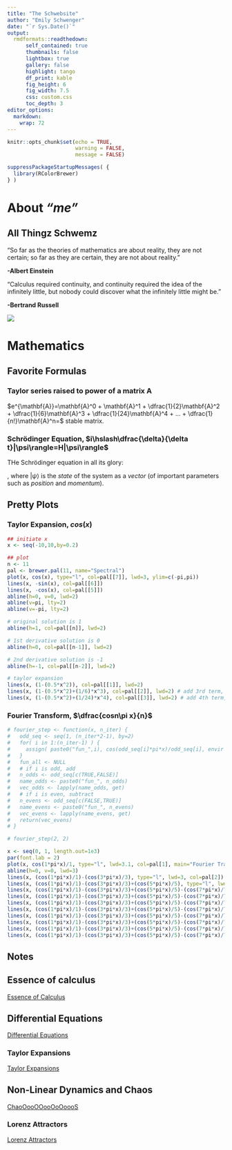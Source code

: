 ```yaml
---
title: "The Schwebsite"
author: "Emily Schwenger"
date: "`r Sys.Date()`"
output: 
  rmdformats::readthedown:
      self_contained: true
      thumbnails: false
      lightbox: true
      gallery: false
      highlight: tango
      df_print: kable
      fig_height: 6
      fig_width: 7.5
      css: custom.css
      toc_depth: 3
editor_options: 
  markdown: 
    wrap: 72
---
```


```r
knitr::opts_chunk$set(echo = TRUE, 
                      warning = FALSE, 
                      message = FALSE) 

suppressPackageStartupMessages( {
  library(RColorBrewer)
} )
```

# About ***"me"***

## All Thingz Schwemz

"So far as the theories of mathematics are about reality, they are not certain; so far as they are certain, they are not about reality."

  **-Albert Einstein**

"Calculus required continuity, and continuity required the idea of the infinitely little, but nobody could discover what the infinitely little might be." 

  **-Bertrand Russell**

![](mandelbrot_set.png)

# Mathematics

## Favorite Formulas

### Taylor series raised to power of a matrix $\mathbf{A}$

$e^{\mathbf{A}}=\mathbf{A}^0 + \mathbf{A}^1 + \dfrac{1}{2}\mathbf{A}^2 + \dfrac{1}{6}\mathbf{A}^3 + \dfrac{1}{24}\mathbf{A}^4 + ... + \dfrac{1}{n!}\mathbf{A}^n=$ stable matrix.

### Schrödinger Equation, $i\hslash\dfrac{\delta}{\delta t}|\psi\rangle=H|\psi\rangle$

THe Schrödinger equation in all its glory:

\begin{aligned}
i\hslash\dfrac{\delta}{\delta t}|\psi\rangle=H|\psi\rangle
\end{aligned}, where $|\psi\rangle$ is the *state* of the system as a *vector* (of important parameters such as *position* and *momentum*).

## Pretty Plots

### Taylor Expansion, $cos(x)$

```r
## initiate x
x <- seq(-10,10,by=0.2)

## plot
n <- 11
pal <- brewer.pal(11, name="Spectral")
plot(x, cos(x), type="l", col=pal[[7]], lwd=3, ylim=c(-pi,pi))
lines(x, -sin(x), col=pal[[6]])
lines(x, -cos(x), col=pal[[5]])
abline(h=0, v=0, lwd=2)
abline(v=pi, lty=2)
abline(v=-pi, lty=2)

# original solution is 1
abline(h=1, col=pal[[n]], lwd=2)

# 1st derivative solution is 0
abline(h=0, col=pal[[n-1]], lwd=2)

# 2nd derivative solution is -1
abline(h=-1, col=pal[[n-2]], lwd=2)

# taylor expansion
lines(x, (1-(0.5*x^2)), col=pal[[1]], lwd=2)
lines(x, (1-(0.5*x^2)+(1/6)*x^3), col=pal[[2]], lwd=2) # add 3rd term, 1/6 b/c 3*2*1=6
lines(x, (1-(0.5*x^2)+(1/24)*x^4), col=pal[[3]], lwd=2) # add 4th term, 1/24 b/c 4*3*2*1=24
```

### Fourier Transform, $\dfrac{cosn\pi x}{n}$

```r
# fourier_step <- function(x, n_iter) {
#   odd_seq <- seq(1, (n_iter*2-1), by=2)
#   for( i in 1:(n_iter-1) ) {
#     assign( paste0("fun_",i), cos(odd_seq[i]*pi*x)/odd_seq[i], envir = .GlobalEnv )
#   }
#   fun_all <- NULL
#   # if i is odd, add
#   n_odds <- odd_seq[c(TRUE,FALSE)]
#   name_odds <- paste0("fun_", n_odds)
#   vec_odds <- lapply(name_odds, get)
#   # if i is even, subtract
#   n_evens <- odd_seq[c(FALSE,TRUE)]
#   name_evens <- paste0("fun_", n_evens)
#   vec_evens <- lapply(name_evens, get)
#   return(vec_evens)
# }

# fourier_step(2, 2)

x <- seq(0, 1, length.out=1e3)
par(font.lab = 2)
plot(x, cos(1*pi*x)/1, type="l", lwd=3.1, col=pal[1], main="Fourier Transform", ylab=expression(cos(n*pi*x)/n))
abline(h=0, v=0, lwd=3)
lines(x, (cos(1*pi*x)/1)-(cos(3*pi*x)/3), type="l", lwd=3, col=pal[2])
lines(x, (cos(1*pi*x)/1)-(cos(3*pi*x)/3)+(cos(5*pi*x)/5), type="l", lwd=2.9, col=pal[3])
lines(x, (cos(1*pi*x)/1)-(cos(3*pi*x)/3)+(cos(5*pi*x)/5)-(cos(7*pi*x)/7), type="l", lwd=2.8, col=pal[4])
lines(x, (cos(1*pi*x)/1)-(cos(3*pi*x)/3)+(cos(5*pi*x)/5)-(cos(7*pi*x)/7)+(cos(9*pi*x)/9), type="l", lwd=2.7, col=pal[5])
lines(x, (cos(1*pi*x)/1)-(cos(3*pi*x)/3)+(cos(5*pi*x)/5)-(cos(7*pi*x)/7)+(cos(9*pi*x)/9)-(cos(11*pi*x)/11), type="l", lwd=2.6, col=pal[6])
lines(x, (cos(1*pi*x)/1)-(cos(3*pi*x)/3)+(cos(5*pi*x)/5)-(cos(7*pi*x)/7)+(cos(9*pi*x)/9)-(cos(11*pi*x)/11)+(cos(13*pi*x)/13), type="l", lwd=2.5, col=pal[7])
lines(x, (cos(1*pi*x)/1)-(cos(3*pi*x)/3)+(cos(5*pi*x)/5)-(cos(7*pi*x)/7)+(cos(9*pi*x)/9)-(cos(11*pi*x)/11)+(cos(13*pi*x)/13)-(cos(15*pi*x)/15), type="l", lwd=2.4, col=pal[8])
lines(x, (cos(1*pi*x)/1)-(cos(3*pi*x)/3)+(cos(5*pi*x)/5)-(cos(7*pi*x)/7)+(cos(9*pi*x)/9)-(cos(11*pi*x)/11)+(cos(13*pi*x)/13)-(cos(15*pi*x)/15)+(cos(17*pi*x)/17), type="l", lwd=2.3, col=pal[9])
lines(x, (cos(1*pi*x)/1)-(cos(3*pi*x)/3)+(cos(5*pi*x)/5)-(cos(7*pi*x)/7)+(cos(9*pi*x)/9)-(cos(11*pi*x)/11)+(cos(13*pi*x)/13)-(cos(15*pi*x)/15)+(cos(17*pi*x)/17)-(cos(19*pi*x)/19), type="l", lwd=2.1, col=pal[10])
lines(x, (cos(1*pi*x)/1)-(cos(3*pi*x)/3)+(cos(5*pi*x)/5)-(cos(7*pi*x)/7)+(cos(9*pi*x)/9)-(cos(11*pi*x)/11)+(cos(13*pi*x)/13)-(cos(15*pi*x)/15)+(cos(17*pi*x)/17)-(cos(19*pi*x)/19)+(cos(21*pi*x)/21), type="l", lwd=2, col=pal[11])
```

## Notes

## Essence of calculus

[Essence of Calculus](20220822_essence_of_calculus.html)

## Differential Equations

[Differential Equations](20220823_differential_equations.html)

### Taylor Expansions

[Taylor Expansions](20220816_taylor_expansions.html)

## Non-Linear Dynamics and Chaos

[ChaoOooOOooOoOoooS](20220816_non-linear_dynamics_and_chaos.html)

### Lorenz Attractors

[Lorenz Attractors](20220813_lorenz_attractors_chaos_theory.html)


